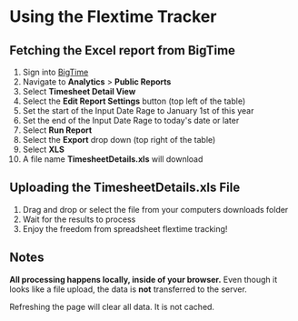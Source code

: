 # Using the Flextime Tracker

## Fetching the Excel report from BigTime

1. Sign into [BigTime](https://time.xentity.com/)
1. Navigate to **Analytics** > **Public Reports**
1. Select **Timesheet Detail View**
1. Select the **Edit Report Settings** button (top left of the table)
1. Set the start of the Input Date Rage to January 1st of this year
1. Set the end of the Input Date Rage to today's date or later
1. Select **Run Report**
1. Select the **Export** drop down (top right of the table)
1. Select **XLS**
1. A file name **TimesheetDetails.xls** will download

## Uploading the TimesheetDetails.xls File

1. Drag and drop or select the file from your computers downloads folder
1. Wait for the results to process
1. Enjoy the freedom from spreadsheet flextime tracking!

## Notes

**All processing happens locally, inside of your browser.** Even though it looks like a file upload, the data is **not** transferred to the server.

Refreshing the page will clear all data. It is not cached.
